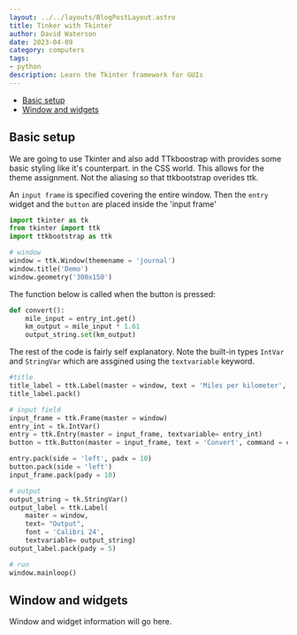 ```yaml
---
layout: ../../layouts/BlogPostLayout.astro
title: Tinker with Tkinter
author: David Waterson
date: 2023-04-09
category: computers
tags:
- python
description: Learn the Tkinter framework for GUIs
---
```


-   [Basic setup](#basic-setup)
-   [Window and widgets](#window-and-widgets)

## Basic setup

We are going to use Tkinter and also add TTkboostrap with provides some basic styling like it's counterpart. in the CSS world. This allows for the theme assignment. Not the aliasing so that ttkbootstrap overides ttk.

An `input frame` is specified covering the entire window. Then the `entry` widget and the `button` are placed inside the 'input frame'

```py
import tkinter as tk
from tkinter import ttk
import ttkbootstrap as ttk

# window
window = ttk.Window(themename = 'journal')
window.title('Demo')
window.geometry('300x150')
```

The function below is called when the button is pressed:

```py
def convert():
    mile_input = entry_int.get()
    km_output = mile_input * 1.61
    output_string.set(km_output)
```
The rest of the code is fairly self explanatory. Note
the built-in types `IntVar` and `StringVar` which are assgined using the `textvariable` keyword. 

```py
#title
title_label = ttk.Label(master = window, text = 'Miles per kilometer', font = 'Calibri 24 bold')
title_label.pack()

# input field
input_frame = ttk.Frame(master = window)
entry_int = tk.IntVar()
entry = ttk.Entry(master = input_frame, textvariable= entry_int)
button = ttk.Button(master = input_frame, text = 'Convert', command = convert)

entry.pack(side = 'left', padx = 10)
button.pack(side = 'left')
input_frame.pack(pady = 10)

# output
output_string = tk.StringVar()
output_label = ttk.Label(
    master = window,
    text= "Output",
    font = 'Calibri 24',
    textvariable= output_string)
output_label.pack(pady = 5)

# run
window.mainloop()
```

## Window and widgets

Window and widget information will go here.
